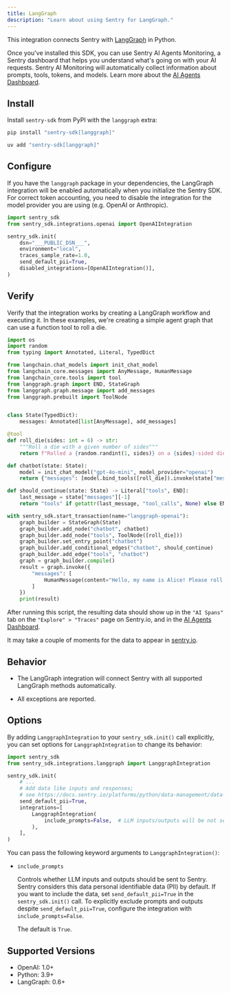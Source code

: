```yaml
---
title: LangGraph
description: "Learn about using Sentry for LangGraph."
---
```


This integration connects Sentry with [LangGraph](https://github.com/langchain-ai/langgraph) in Python.

Once you've installed this SDK, you can use Sentry AI Agents Monitoring, a Sentry dashboard that helps you understand what's going on with your AI requests. Sentry AI Monitoring will automatically collect information about prompts, tools, tokens, and models. Learn more about the [AI Agents Dashboard](/product/insights/ai/agents).

## Install

Install `sentry-sdk` from PyPI with the `langgraph` extra:

```bash {tabTitle:pip}
pip install "sentry-sdk[langgraph]"
```

```bash {tabTitle:uv}
uv add "sentry-sdk[langgraph]"
```

## Configure

If you have the `langgraph` package in your dependencies, the LangGraph integration will be enabled automatically when you initialize the Sentry SDK. For correct token accounting, you need to disable the integration for the model provider you are using (e.g. OpenAI or Anthropic).

```python
import sentry_sdk
from sentry_sdk.integrations.openai import OpenAIIntegration

sentry_sdk.init(
    dsn="___PUBLIC_DSN___",
    environment="local",
    traces_sample_rate=1.0,
    send_default_pii=True,
    disabled_integrations=[OpenAIIntegration()],
)
```

## Verify

Verify that the integration works by creating a LangGraph workflow and executing it. In these examples, we're creating a simple agent graph that can use a function tool to roll a die.

```python
import os
import random
from typing import Annotated, Literal, TypedDict

from langchain.chat_models import init_chat_model
from langchain_core.messages import AnyMessage, HumanMessage
from langchain_core.tools import tool
from langgraph.graph import END, StateGraph
from langgraph.graph.message import add_messages
from langgraph.prebuilt import ToolNode


class State(TypedDict):
    messages: Annotated[list[AnyMessage], add_messages]

@tool
def roll_die(sides: int = 6) -> str:
    """Roll a die with a given number of sides"""
    return f"Rolled a {random.randint(1, sides)} on a {sides}-sided die."

def chatbot(state: State):
    model = init_chat_model("gpt-4o-mini", model_provider="openai")
    return {"messages": [model.bind_tools([roll_die]).invoke(state["messages"])]}

def should_continue(state: State) -> Literal["tools", END]:
    last_message = state["messages"][-1]
    return "tools" if getattr(last_message, "tool_calls", None) else END

with sentry_sdk.start_transaction(name="langgraph-openai"):
    graph_builder = StateGraph(State)
    graph_builder.add_node("chatbot", chatbot)
    graph_builder.add_node("tools", ToolNode([roll_die]))
    graph_builder.set_entry_point("chatbot")
    graph_builder.add_conditional_edges("chatbot", should_continue)
    graph_builder.add_edge("tools", "chatbot")
    graph = graph_builder.compile()
    result = graph.invoke({
        "messages": [
            HumanMessage(content="Hello, my name is Alice! Please roll a six-sided die.")
        ]
    })
    print(result)
```

After running this script, the resulting data should show up in the `"AI Spans"` tab on the `"Explore" > "Traces"` page on Sentry.io, and in the [AI Agents Dashboard](/product/insights/ai/agents).

It may take a couple of moments for the data to appear in [sentry.io](https://sentry.io).

## Behavior

- The LangGraph integration will connect Sentry with all supported LangGraph methods automatically.

- All exceptions are reported.

## Options

By adding `LanggraphIntegration` to your `sentry_sdk.init()` call explicitly, you can set options for `LanggraphIntegration` to change its behavior:

```python
import sentry_sdk
from sentry_sdk.integrations.langgraph import LanggraphIntegration

sentry_sdk.init(
    # ...
    # Add data like inputs and responses;
    # see https://docs.sentry.io/platforms/python/data-management/data-collected/ for more info
    send_default_pii=True,
    integrations=[
        LanggraphIntegration(
            include_prompts=False,  # LLM inputs/outputs will be not sent to Sentry, despite send_default_pii=True
        ),
    ],
)
```

You can pass the following keyword arguments to `LanggraphIntegration()`:

- `include_prompts`

  Controls whether LLM inputs and outputs should be sent to Sentry. Sentry considers this data personal identifiable data (PII) by default. If you want to include the data, set `send_default_pii=True` in the `sentry_sdk.init()` call. To explicitly exclude prompts and outputs despite `send_default_pii=True`, configure the integration with `include_prompts=False`.

  The default is `True`.

## Supported Versions

- OpenAI: 1.0+
- Python: 3.9+
- LangGraph: 0.6+
